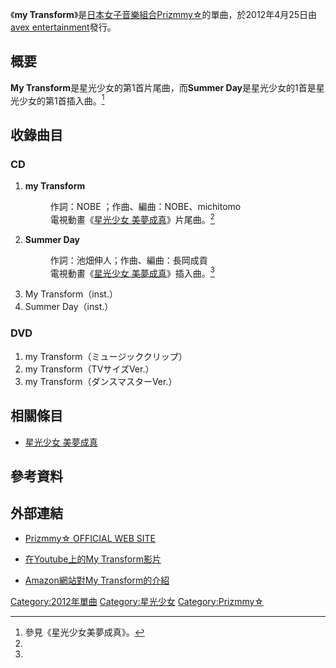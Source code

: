 {{lowercase}}
{{Expand|time=2013-05-23T11:17:20+00:00 }}
{{Infobox Single
| Name           = my Transform
| Artist         = [[Prizmmy☆|Prizmmy☆]]
| Album          =
| Cover          = My Transform.png
| Released       = 2012年4月25日
| Recorded       = 2012年<br/>{{JPN}}
| Genre          = [[J-POP|J-POP]]（[[動畫歌曲|動畫歌曲]]）
| Length         = 17:48
| Label          = [[avex_entertainment|avex entertainment]]（AVCA-49690）
| Writer         = NOBE、michitomo 
| Chart position = 
| Last single    = [[Dear_My_Future_～未來的自己～|Dear My Future ～未來的自己～]]<br/>（2012年）
| This single    = '''my Transform'''<br/>（2012年）
| Next single    = Brand New World<br/>（2012年）
}}

《'''my Transform'''》是[[日本|日本]][[女子音樂組合|女子音樂組合]][[Prizmmy☆|Prizmmy☆]]的單曲，於2012年4月25日由[[avex_entertainment|avex entertainment]]發行。

== 概要 ==
'''My Transform'''是星光少女的第1首片尾曲，而'''Summer Day'''是星光少女的1首是星光少女的第1首插入曲。<ref name="dmf">參見《星光少女美夢成真》。</ref>

== 收錄曲目 ==
===CD===
# '''my Transform'''
#:作詞：NOBE ；作曲、編曲：NOBE、michitomo 
#:電視動畫《[[星光少女_美夢成真|星光少女 美夢成真]]》片尾曲。<ref name="dmf"/>
# '''Summer Day'''
#:作詞：池畑伸人；作曲、編曲：長岡成貢
#:電視動畫《[[星光少女_美夢成真|星光少女 美夢成真]]》插入曲。<ref name="dmf"/>
# My Transform（inst.）
# Summer Day（inst.）

===DVD===
# my Transform（ミュージッククリップ）
# my Transform（TVサイズVer.）
# my Transform（ダンスマスターVer.）

== 相關條目 ==
* [[星光少女_美夢成真|星光少女 美夢成真]]

== 參考資料 ==
{{reflist}}

== 外部連結 ==
* {{ja icon}}[http://mv.avex.jp/prizmmy/ Prizmmy☆ OFFICIAL WEB SITE]{{Wayback|url=http://mv.avex.jp/prizmmy/ |date=20130531212133 }}
* [http://www.youtube.com/watch?v=p4jR1P36hdo 在Youtube上的My Transform影片]{{Wayback|url=http://www.youtube.com/watch?v=p4jR1P36hdo |date=20200103043258 }}
* {{ja icon}}[http://www.amazon.co.jp/%E3%83%97%E3%83%AA%E3%83%86%E3%82%A3%E3%83%BC%E3%83%AA%E3%82%BA%E3%83%A0%E3%83%BB%E3%83%87%E3%82%A3%E3%82%A2-%E3%83%9E%E3%82%A4-%E3%83%95%E3%83%A5%E3%83%BC%E3%83%81%E3%83%A3%E3%83%BC-%E3%82%A8%E3%83%B3%E3%83%87%E3%82%A3%E3%83%B3%E3%82%B0%E3%83%86%E3%83%BC%E3%83%9E-Prizmmy%E2%98%86/dp/B007BZRJ1K Amazon網站對My Transform的介紹]{{Wayback|url=http://www.amazon.co.jp/%E3%83%97%E3%83%AA%E3%83%86%E3%82%A3%E3%83%BC%E3%83%AA%E3%82%BA%E3%83%A0%E3%83%BB%E3%83%87%E3%82%A3%E3%82%A2-%E3%83%9E%E3%82%A4-%E3%83%95%E3%83%A5%E3%83%BC%E3%83%81%E3%83%A3%E3%83%BC-%E3%82%A8%E3%83%B3%E3%83%87%E3%82%A3%E3%83%B3%E3%82%B0%E3%83%86%E3%83%BC%E3%83%9E-Prizmmy%E2%98%86/dp/B007BZRJ1K |date=20160304104427 }}

{{星光少女}}

[[Category:2012年單曲|Category:2012年單曲]]
[[Category:星光少女|Category:星光少女]]
[[Category:Prizmmy☆|Category:Prizmmy☆]]